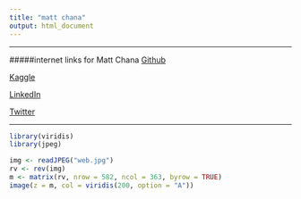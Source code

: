 ```yaml
---
title: "matt chana"
output: html_document
---
```


***
#####internet links for Matt Chana
[Github](https://github.com/rancherobeans)

[Kaggle](https://www.kaggle.com/rancherobeans)

[LinkedIn](https://www.linkedin.com/in/matthewchana)

[Twitter](https://twitter.com/GoChanaGo)

***  


```r
library(viridis)
library(jpeg)
```

```r
img <- readJPEG("web.jpg")
rv <- rev(img)
m <- matrix(rv, nrow = 582, ncol = 363, byrow = TRUE)
image(z = m, col = viridis(200, option = "A"))
```